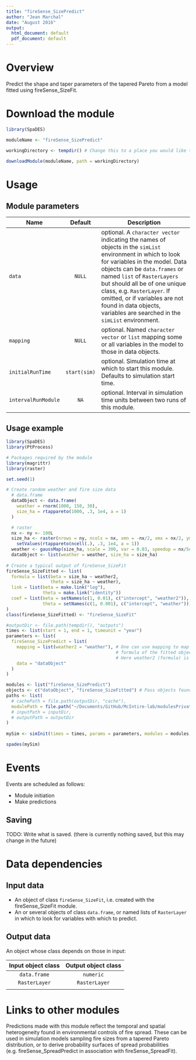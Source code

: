 ```yaml
---
title: "fireSense_SizePredict"
author: "Jean Marchal"
date: "August 2016"
output:
  html_document: default
  pdf_document: default
---
```


# Overview
Predict the shape and taper parameters of the tapered Pareto from a model fitted using fireSense_SizeFit.

# Download the module
```r
library(SpaDES)

moduleName <- "fireSense_SizePredict"

workingDirectory <- tempdir() # Change this to a place you would like to put the module, if desired.

downloadModule(moduleName, path = workingDirectory)
```

# Usage
## Module parameters
Name|Default|Description
----|:-------:|---------------------------------------------------------------------
`data`|`NULL`|optional. A `character vector` indicating the names of objects in the `simList` environment in which to look for variables in the model. Data objects can be `data.frames` or named `list` of `RasterLayers` but should all be of one unique class, e.g. `RasterLayer`. If omitted, or if variables are not found in data objects, variables are searched in the `simList` environment.
`mapping`|`NULL`|optional. Named `character vector` or `list` mapping some or all variables in the model to those in data objects.
`initialRunTime`|`start(sim)`|optional. Simulation time at which to start this module. Defaults to simulation start time.
`intervalRunModule`|`NA`|optional. Interval in simulation time units between two runs of this module.

## Usage example
```r
library(SpaDES)
library(PtProcess)

# Packages required by the module
library(magrittr)
library(raster)

set.seed(1)

# Create random weather and fire size data
  # data.frame
  dataObject <- data.frame(
    weather = rnorm(1000, 150, 30),
    size_ha = rtappareto(1000, .3, 1e4, a = 1)
  )

  # raster
  nx <- ny <- 100L
  size_ha <- raster(nrows = ny, ncols = nx, xmn = -nx/2, xmx = nx/2, ymn = -ny/2, ymx = ny/2) %>%
    setValues(rtappareto(ncell(.), .3, 1e4, a = 1))
  weather <- gaussMap(size_ha, scale = 300, var = 0.03, speedup = nx/5e2, inMemory = TRUE)
  dataObject <- list(weather = weather, size_ha = size_ha)
  
# Create a typical output of fireSense_SizeFit
fireSense_SizeFitted <- list(
  formula = list(beta = size_ha ~ weather2,
                 theta = size_ha ~ weather),
  link = list(beta = make.link("log"),
              theta = make.link("identity"))
  coef = list(beta = setNames(c(1, 0.01), c("intercept", "weather2")),
              theta = setNames(c(1, 0.001), c("intercept", "weather")))
)
class(fireSense_SizeFitted) <- "fireSense_SizeFit"

#outputDir <- file.path(tempdir(), "outputs")
times <- list(start = 1, end = 1, timeunit = "year")
parameters <- list(
  fireSense_SizePredict = list(
    mapping = list(weather2 = "weather"), # One can use mapping to map variables in the 
                                          # formula of the fitted object to those in data.
                                          # Here weather2 (formula) is mapped to weather (data).
    data = "dataObject"
  )
)

modules <- list("fireSense_SizePredict")
objects <- c("dataObject", "fireSense_SizeFitted") # Pass objects found in the global environment to the simList environment
paths <- list(
  # cachePath = file.path(outputDir, "cache"),
  modulePath = file.path("~/Documents/GitHub/McIntire-lab/modulesPrivate/") ## TODO: change this to tempdir()
  # inputPath = inputDir,
  # outputPath = outputDir
)
 
mySim <- simInit(times = times, params = parameters, modules = modules, objects = objects, paths = paths)

spades(mySim)
```

# Events
Events are scheduled as follows:

- Module initiation
- Make predictions

## Saving
TODO: Write what is saved. (there is currently nothing saved, but this may change in the future)

# Data dependencies
## Input data
- An object of class `fireSense_SizeFit`, i.e. created with the fireSense_SizeFit module.
- An or several objects of class `data.frame`, or named lists of `RasterLayer` in which to look for variables with which to predict.

## Output data
An object whose class depends on those in input:

Input object class | Output object class
:-:|:-:
`data.frame` | `numeric`
`RasterLayer` | `RasterLayer`
||

# Links to other modules
Predictions made with this module reflect the temporal and spatial heterogeneity found in environmental controls of fire spread. These can be used in simulation models sampling fire sizes from a tapered Pareto distribution, or to derive probability surfaces of spread probabilities (e.g. fireSense_SpreadPredict in association with fireSense_SpreadFit).

